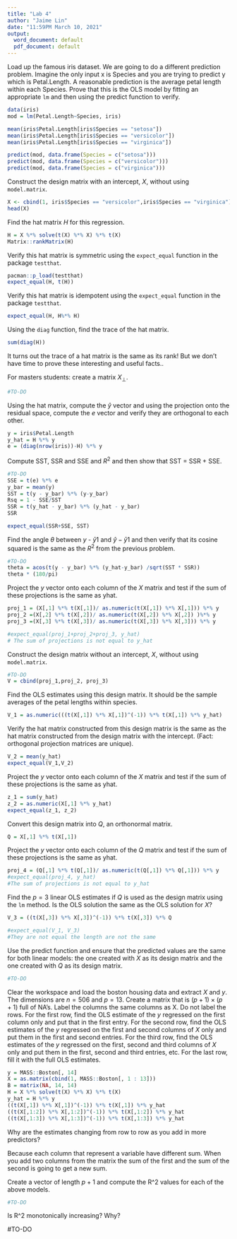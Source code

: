 ---
title: "Lab 4"
author: "Jaime Lin"
date: "11:59PM March 10, 2021"
output:
  word_document: default
  pdf_document: default
---

Load up the famous iris dataset. We are going to do a different prediction problem. Imagine the only input x is Species and you are trying to predict y which is Petal.Length. A reasonable prediction is the average petal length within each Species. Prove that this is the OLS model by fitting an appropriate `lm` and then using the predict function to verify.

```{r}

data(iris)
mod = lm(Petal.Length~Species, iris)

mean(iris$Petal.Length[iris$Species == "setosa"])
mean(iris$Petal.Length[iris$Species == "versicolor"])
mean(iris$Petal.Length[iris$Species == "virginica"])

predict(mod, data.frame(Species = c("setosa")))
predict(mod, data.frame(Species = c("versicolor")))
predict(mod, data.frame(Species = c("virginica")))
```

Construct the design matrix with an intercept, $X$, without using `model.matrix`.

```{r}

X <- cbind(1, iris$Species == "versicolor",iris$Species == "virginica")
head(X)

```

Find the hat matrix $H$ for this regression.

```{r}

H = X %*% solve(t(X) %*% X) %*% t(X)
Matrix::rankMatrix(H)

```

Verify this hat matrix is symmetric using the `expect_equal` function in the package `testthat`.

```{r}

pacman::p_load(testthat)
expect_equal(H, t(H))
```

Verify this hat matrix is idempotent using the `expect_equal` function in the package `testthat`.

```{r}

expect_equal(H, H%*% H)
```

Using the `diag` function, find the trace of the hat matrix.

```{r}

sum(diag(H))
```

It turns out the trace of a hat matrix is the same as its rank! But we don't have time to prove these interesting and useful facts..

For masters students: create a matrix $X_\perp$.

```{r}
#TO-DO
```

Using the hat matrix, compute the $\hat{y}$ vector and using the projection onto the residual space, compute the $e$ vector and verify they are orthogonal to each other.

```{r}
y = iris$Petal.Length
y_hat = H %*% y
e = (diag(nrow(iris))-H) %*% y

```

Compute SST, SSR and SSE and $R^2$ and then show that SST = SSR + SSE.

```{r}
#TO-DO
SSE = t(e) %*% e
y_bar = mean(y)
SST = t(y - y_bar) %*% (y-y_bar)
Rsq = 1 - SSE/SST
SSR = t(y_hat - y_bar) %*% (y_hat - y_bar)
SSR

expect_equal(SSR+SSE, SST)

```

Find the angle $\theta$ between $y$ - $\bar{y}1$ and $\hat{y} - \bar{y}1$ and then verify that its cosine squared is the same as the $R^2$ from the previous problem.

```{r}
#TO-DO
theta = acos(t(y - y_bar) %*% (y_hat-y_bar) /sqrt(SST * SSR))
theta * (180/pi)
```

Project the $y$ vector onto each column of the $X$ matrix and test if the sum of these projections is the same as yhat.

```{r}

proj_1 = (X[,1] %*% t(X[,1])/ as.numeric(t(X[,1]) %*% X[,1])) %*% y
proj_2 =(X[,2] %*% t(X[,2])/ as.numeric(t(X[,2]) %*% X[,2]) )%*% y
proj_3 =(X[,3] %*% t(X[,3])/ as.numeric(t(X[,3]) %*% X[,3])) %*% y

#expect_equal(proj_1+proj_2+proj_3, y_hat)
# The sum of projections is not equal to y_hat
```

Construct the design matrix without an intercept, $X$, without using `model.matrix`.

```{r}
#TO-DO
V = cbind(proj_1,proj_2, proj_3)

```

Find the OLS estimates using this design matrix. It should be the sample averages of the petal lengths within species.

```{r}
V_1 = as.numeric(((t(X[,1]) %*% X[,1])^(-1)) %*% t(X[,1]) %*% y_hat)
```

Verify the hat matrix constructed from this design matrix is the same as the hat matrix constructed from the design matrix with the intercept. (Fact: orthogonal projection matrices are unique).

```{r}
V_2 = mean(y_hat)
expect_equal(V_1,V_2)
```

Project the $y$ vector onto each column of the $X$ matrix and test if the sum of these projections is the same as yhat.

```{r}
z_1 = sum(y_hat)
z_2 = as.numeric(X[,1] %*% y_hat)
expect_equal(z_1, z_2)
```

Convert this design matrix into $Q$, an orthonormal matrix.

```{r}
Q = X[,1] %*% t(X[,1])

```

Project the $y$ vector onto each column of the $Q$ matrix and test if the sum of these projections is the same as yhat.

```{r}
proj_4 = (Q[,1] %*% t(Q[,1])/ as.numeric(t(Q[,1]) %*% Q[,1])) %*% y
#expect_equal(proj_4, y_hat)
#The sum of projections is not equal to y_hat
```

Find the $p=3$ linear OLS estimates if $Q$ is used as the design matrix using the `lm` method. Is the OLS solution the same as the OLS solution for $X$?

```{r}
V_3 = ((t(X[,3]) %*% X[,3])^(-1)) %*% t(X[,3]) %*% Q

#expect_equal(V_1, V_3)
#They are not equal the length are not the same
```

Use the predict function and ensure that the predicted values are the same for both linear models: the one created with $X$ as its design matrix and the one created with $Q$ as its design matrix.

```{r}
#TO-DO
```


Clear the workspace and load the boston housing data and extract $X$ and $y$. The dimensions are $n=506$ and $p=13$. Create a matrix that is $(p + 1) \times (p + 1)$ full of NA's. Label the columns the same columns as X. Do not label the rows. For the first row, find the OLS estimate of the $y$ regressed on the first column only and put that in the first entry. For the second row, find the OLS estimates of the $y$ regressed on the first and second columns of $X$ only and put them in the first and second entries. For the third row, find the OLS estimates of the $y$ regressed on the first, second and third columns of $X$ only and put them in the first, second and third entries, etc. For the last row, fill it with the full OLS estimates.

```{r}
y = MASS::Boston[, 14]
X = as.matrix(cbind(1, MASS::Boston[, 1 : 13]))
B = matrix(NA, 14, 14)
H = X %*% solve(t(X) %*% X) %*% t(X)
y_hat = H %*% y
((t(X[,1]) %*% X[,1])^(-1)) %*% t(X[,1]) %*% y_hat
((t(X[,1:2]) %*% X[,1:2])^(-1)) %*% t(X[,1:2]) %*% y_hat
((t(X[,1:3]) %*% X[,1:3])^(-1)) %*% t(X[,1:3]) %*% y_hat
```

Why are the estimates changing from row to row as you add in more predictors?

Because each column that represent a variable have different sum. When you add two columns from the matrix the sum of the first and the sum of the second is going to get a new sum.

Create a vector of length $p+1$ and compute the R^2 values for each of the above models. 

```{r}
#TO-DO
```

Is R^2 monotonically increasing? Why?

#TO-DO